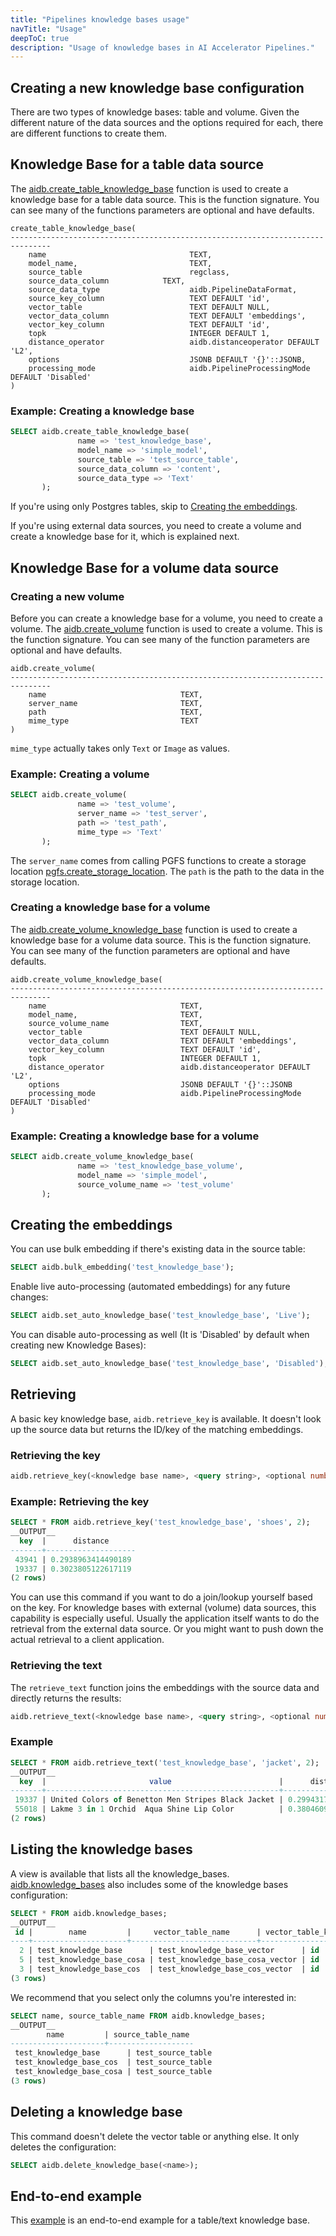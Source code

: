 ```yaml
---
title: "Pipelines knowledge bases usage"
navTitle: "Usage"
deepToC: true
description: "Usage of knowledge bases in AI Accelerator Pipelines."
---
```


## Creating a new knowledge base configuration

There are two types of knowledge bases: table and volume. Given the different nature of the data sources and the options required for each, there are different functions to create them.

## Knowledge Base for a table data source

The [aidb.create_table_knowledge_base](../reference/knowledge_bases#aidbcreate_table_knowledge_base) function is used to create a knowledge base for a table data source. This is the function signature. You can see many of the functions parameters are optional and have defaults.

```
create_table_knowledge_base(
-------------------------------------------------------------------------------
    name                                TEXT,
    model_name,                         TEXT,
    source_table                        regclass,
    source_data_column            TEXT,
    source_data_type                    aidb.PipelineDataFormat,
    source_key_column                   TEXT DEFAULT 'id',
    vector_table                        TEXT DEFAULT NULL,
    vector_data_column                  TEXT DEFAULT 'embeddings',
    vector_key_column                   TEXT DEFAULT 'id',
    topk                                INTEGER DEFAULT 1,
    distance_operator                   aidb.distanceoperator DEFAULT 'L2',
    options                             JSONB DEFAULT '{}'::JSONB,
    processing_mode                     aidb.PipelineProcessingMode DEFAULT 'Disabled'
)
```

### Example: Creating a knowledge base

``` sql
SELECT aidb.create_table_knowledge_base(
               name => 'test_knowledge_base',
               model_name => 'simple_model',
               source_table => 'test_source_table',
               source_data_column => 'content',
               source_data_type => 'Text'
       );
```


If you're using only Postgres tables, skip to [Creating the embeddings](#creating-the-embeddings).

If you're using external data sources, you need to create a volume and create a knowledge base for it, which is explained next.

## Knowledge Base for a volume data source

### Creating a new volume

Before you can create a knowledge base for a volume, you need to create a volume. The [aidb.create_volume](../reference/knowledge_bases#aidbcreate_volume) function is used to create a volume. This is the function signature. You can see many of the function parameters are optional and have defaults.

```text
aidb.create_volume(
-------------------------------------------------------------------------------
    name                              TEXT,
    server_name                       TEXT,
    path                              TEXT,
    mime_type                         TEXT
)
```

`mime_type` actually takes only `Text` or `Image` as values.

### Example: Creating a volume

``` sql
SELECT aidb.create_volume(
               name => 'test_volume',
               server_name => 'test_server',
               path => 'test_path',
               mime_type => 'Text'
       );
```

The `server_name` comes from calling PGFS functions to create a storage location [pgfs.create_storage_location](../reference/pgfs#pgfscreate_storage_location). The `path` is the path to the data in the storage location.

### Creating a knowledge base for a volume

The [aidb.create_volume_knowledge_base](../reference/knowledge_bases#aidbcreate_volume_knowledge_base) function is used to create a knowledge base for a volume data source. This is the function signature. You can see many of the function parameters are optional and have defaults.

```
aidb.create_volume_knowledge_base(
-------------------------------------------------------------------------------
    name                              TEXT,
    model_name,                       TEXT,
    source_volume_name                TEXT,
    vector_table                      TEXT DEFAULT NULL,
    vector_data_column                TEXT DEFAULT 'embeddings',
    vector_key_column                 TEXT DEFAULT 'id',
    topk                              INTEGER DEFAULT 1,
    distance_operator                 aidb.distanceoperator DEFAULT 'L2',
    options                           JSONB DEFAULT '{}'::JSONB
    processing_mode                   aidb.PipelineProcessingMode DEFAULT 'Disabled'
)
```

### Example: Creating a knowledge base for a volume

``` sql
SELECT aidb.create_volume_knowledge_base(
               name => 'test_knowledge_base_volume',
               model_name => 'simple_model',
               source_volume_name => 'test_volume'
       );
```


## Creating the embeddings

You can use bulk embedding if there's existing data in the source table:

```sql
SELECT aidb.bulk_embedding('test_knowledge_base');
```

Enable live auto-processing (automated embeddings) for any future changes:

```sql
SELECT aidb.set_auto_knowledge_base('test_knowledge_base', 'Live');
```

You can disable auto-processing as well (It is 'Disabled' by default when creating new Knowledge Bases):

```sql
SELECT aidb.set_auto_knowledge_base('test_knowledge_base', 'Disabled');
```

## Retrieving

A basic key knowledge base, `aidb.retrieve_key` is available. It doesn't look up the source data but returns the ID/key of the matching embeddings.

### Retrieving the key

```sql
aidb.retrieve_key(<knowledge base name>, <query string>, <optional number of results>);
```

### Example: Retrieving the key

```sql
SELECT * FROM aidb.retrieve_key('test_knowledge_base', 'shoes', 2);
__OUTPUT__
  key  |      distance
-------+--------------------
 43941 | 0.2938963414490189
 19337 | 0.3023805122617119
(2 rows)
```

You can use this command if you want to do a join/lookup yourself based on the key. For knowledge bases with external (volume) data sources, this capability is especially useful. Usually the application itself wants to do the retrieval from the external data source. Or you might want to push down the actual retrieval to a client application.

### Retrieving the text

The `retrieve_text` function joins the embeddings with the source data and directly returns the results:

```sql
aidb.retrieve_text(<knowledge base name>, <query string>, <optional number of results>);
```

### Example

```sql
SELECT * FROM aidb.retrieve_text('test_knowledge_base', 'jacket', 2);
__OUTPUT__
  key  |                       value                        |      distance
-------+----------------------------------------------------+--------------------
 19337 | United Colors of Benetton Men Stripes Black Jacket | 0.2994317672742334
 55018 | Lakme 3 in 1 Orchid  Aqua Shine Lip Color          | 0.3804609668507203
(2 rows)
 ```

## Listing the knowledge bases

A view is available that lists all the knowledge_bases. [aidb.knowledge_bases](../reference/knowledge_bases#aidbknowledge_bases) also includes some of the knowledge bases configuration:

```sql
SELECT * FROM aidb.knowledge_bases;
__OUTPUT__
 id |        name         |     vector_table_name      | vector_table_key_column | vector_table_vector_column |  model_name  | topk | distance_operator | options | source_table_name | source_table_data_column | source_table_data_column_type | source_table_key_column | source_volume_name
----+---------------------+----------------------------+-------------------------+----------------------------+--------------+------+-------------------+---------+-------------------+--------------------------+-------------------------------+-------------------------+--------------------
  2 | test_knowledge_base      | test_knowledge_base_vector      | id                      | embeddings                 | simple_model |    5 | InnerProduct      | {}      | test_source_table | content                  | Text                          | id                      |
  5 | test_knowledge_base_cosa | test_knowledge_base_cosa_vector | id                      | embeddings                 | simple_model |    1 | L2                | {}      | test_source_table | content                  | Text                          | id                      |
  3 | test_knowledge_base_cos  | test_knowledge_base_cos_vector  | id                      | embeddings                 | simple_model |    5 | Cosine            | {}      | test_source_table | content                  | Text                          | id                      |
(3 rows)
```

We recommend that you select only the columns you're interested in:

```sql
SELECT name, source_table_name FROM aidb.knowledge_bases;
__OUTPUT__
        name         | source_table_name
---------------------+-------------------
 test_knowledge_base      | test_source_table
 test_knowledge_base_cos  | test_source_table
 test_knowledge_base_cosa | test_source_table
(3 rows)
```

## Deleting a knowledge base

This command doesn't delete the vector table or anything else. It only deletes the configuration:

```sql
SELECT aidb.delete_knowledge_base(<name>);
```

## End-to-end example

This [example](example) is an end-to-end example for a table/text knowledge base.
